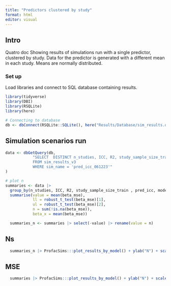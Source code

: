 ```yaml
---
title: "Predictors clustered by study"
format: html
editor: visual
---
```


## Intro

Quatro doc Showing results of simulations run with a single predictor, clustered by study. Data for the predictor is generated with a different mean in each study. Means are normally distributed.

### Set up

Load libraries and connect to SQL database containing results.

```r
library(tidyverse)
library(DBI)
library(RSQLite)
library(here)

# Connecting to database
db <- dbConnect(RSQLite::SQLite(), here("Results/Database/sim_results.db"))

```

## Simulation scenarios run


```r
data <- dbGetQuery(db,
            "SELECT  DISTINCT n_studies, ICC, R2, study_sample_size_train , pred_icc
            FROM sim_results_v3
            WHERE sim_name = 'pred_icc_061223'"
)

# plot n
summaries <- data |> 
  group_by(n_studies, ICC, R2, study_sample_size_train , pred_icc, model) |> 
  summarise(value = mean(beta_mse), 
            ll = robust_t_test(beta_mse)[1], 
            ul = robust_t_test(beta_mse)[2],  
            n = sum(!is.na(beta_mse)),
            beta_x = mean(beta_mse))

  summaries_n <- summaries |> select(-value) |> rename(value = n) 


```
## Ns
```r
  summaries_n |> ProfacSims:::plot_results_by_model() + ylab("N") + scale_y_continuous(breaks = 200)
```

## MSE

```r
  summaries |> ProfacSims:::plot_results_by_model() + ylab("N") + scale_y_continuous(breaks = 200)
```
